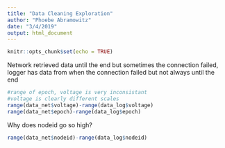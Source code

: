 ```yaml
---
title: "Data Cleaning Exploration"
author: "Phoebe Abramowitz"
date: "3/4/2019"
output: html_document
---
```


```r
knitr::opts_chunk$set(echo = TRUE)
```
Network retrieved data until the end but sometimes the connection failed, logger has data from when the connection failed but not always until the end
```r
#range of epoch, voltage is very inconsistant
#voltage is clearly different scales
range(data_net$voltage)-range(data_log$voltage)
range(data_net$epoch)-range(data_log$epoch)
```
Why does nodeid go so high? 
```r
range(data_net$nodeid)-range(data_log$nodeid)

```


